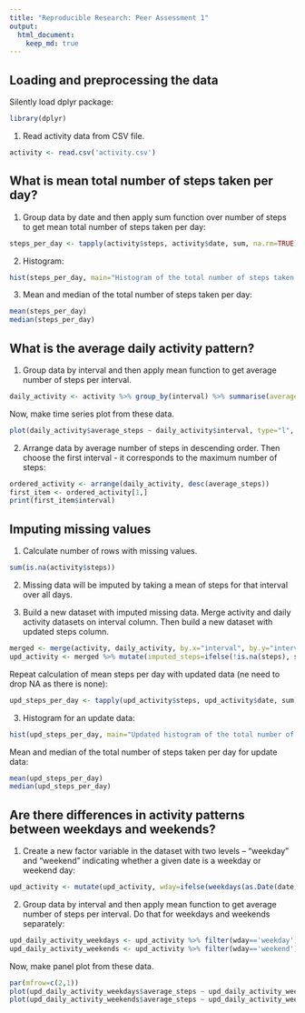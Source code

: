 ```yaml
---
title: "Reproducible Research: Peer Assessment 1"
output: 
  html_document:
    keep_md: true
---
```



## Loading and preprocessing the data

Silently load dplyr package:

```r
library(dplyr)
```

1. Read activity data from CSV file.
```r
activity <- read.csv('activity.csv')
```

## What is mean total number of steps taken per day?

1. Group data by date and then apply sum function over number of steps to get mean total number of steps taken per day:
```r
steps_per_day <- tapply(activity$steps, activity$date, sum, na.rm=TRUE)
```

2. Histogram:
```r
hist(steps_per_day, main="Histogram of the total number of steps taken each day", xlab="steps per day")
```

3. Mean and median of the total number of steps taken per day:
```r
mean(steps_per_day)
median(steps_per_day)
```

## What is the average daily activity pattern?

1. Group data by interval and then apply mean function to get average number of steps per interval. 
```r
daily_activity <- activity %>% group_by(interval) %>% summarise(average_steps=mean(steps, na.rm=TRUE))
```

Now, make time series plot from these data.
```r
plot(daily_activity$average_steps ~ daily_activity$interval, type="l", main="Average steps per day for the interval", xlab="Interval", ylab="Average number of steps")
```

2. Arrange data by average number of steps in descending order. Then choose the first interval - it corresponds to the maximum number of steps:
```r
ordered_activity <- arrange(daily_activity, desc(average_steps))
first_item <- ordered_activity[1,]
print(first_item$interval)
```

## Imputing missing values

1. Calculate number of rows with missing values.

```r
sum(is.na(activity$steps))
```

2. Missing data will be imputed by taking a mean of steps for that interval over all days.

3. Build a new dataset with imputed missing data. Merge activity and daily activity datasets on interval column. Then build a new dataset with updated steps column.
```r
merged <- merge(activity, daily_activity, by.x="interval", by.y="interval")
upd_activity <- merged %>% mutate(imputed_steps=ifelse(!is.na(steps), steps, average_steps)) %>% select(date, interval, imputed_steps) %>% rename(steps=imputed_steps) %>% arrange(date, interval)
```

Repeat calculation of mean steps per day with updated data (ne need to drop NA as there is none):

```r
upd_steps_per_day <- tapply(upd_activity$steps, upd_activity$date, sum)
```

3. Histogram for an update data:
```r
hist(upd_steps_per_day, main="Updated histogram of the total number of steps taken each day", xlab="steps per day")
```

Mean and median of the total number of steps taken per day for update data:
```r
mean(upd_steps_per_day)
median(upd_steps_per_day)
```

## Are there differences in activity patterns between weekdays and weekends?

1. Create a new factor variable in the dataset with two levels – “weekday” and “weekend” indicating whether a given date is a weekday or weekend day:    
```r
upd_activity <- mutate(upd_activity, wday=ifelse(weekdays(as.Date(date)) %in% c("Šeštadienis", "Sekmadienis"), 'weekend', 'weekday'))
```

2. Group data by interval and then apply mean function to get average number of steps per interval. Do that for weekdays and weekends separately: 
```r
upd_daily_activity_weekdays <- upd_activity %>% filter(wday=='weekday') %>% group_by(interval) %>% summarise(average_steps=mean(steps, na.rm=TRUE))
upd_daily_activity_weekends <- upd_activity %>% filter(wday=='weekend') %>% group_by(interval) %>% summarise(average_steps=mean(steps, na.rm=TRUE))

```

Now, make panel plot from these data.
```r
par(mfrow=c(2,1))
plot(upd_daily_activity_weekdays$average_steps ~ upd_daily_activity_weekdays$interval, type="l", main="Weekdays", xlab="", ylab="")
plot(upd_daily_activity_weekends$average_steps ~ upd_daily_activity_weekends$interval, type="l", main="Weekends", xlab="Interval", ylab="")

```

